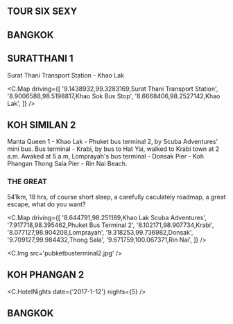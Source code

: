 
## TOUR SIX SEXY

## BANGKOK

## SURATTHANI 1

Surat Thani Transport Station - Khao Lak

<C.Map
  driving={[
    '9.1438932,99.3283169,Surat Thani Transport Station',
    '8.9006588,98.5198817,Khao Sok Bus Stop',
    '8.6668406,98.2527142,Khao Lak',
  ]}
/>

## KOH SIMILAN 2

Manta Queen 1 - Khao Lak - Phuket bus terminal 2, by Scuba Adventures' mini bus.
Bus terminal - Krabi, by bus to Hat Yai, walked to Krabi town at 2 a.m.
Awaked at 5 a.m, Lomprayah's bus terminal - Donsak Pier - Koh Phangan Thong Sala Pier - Rin Nai Beach.

### THE GREAT

541km, 18 hrs, of course short sleep, a carefully caculately roadmap, a great escape, what do you want?

<C.Map
  driving={[
    '8.644791,98.251189,Khao Lak Scuba Adventures',
    '7.917718,98.395462,Phuket Bus Terminal 2',
    '8.102171,98.907734,Krabi',
    '8.077127,98.904208,Lomprayah',
    '9.318253,99.736982,Donsak',
    '9.709127,99.984432,Thong Sala',
    '9.671759,100.067371,Rin Nai',
  ]}
/>

<C.Img src='pubketbusterminal2.jpg' />

## KOH PHANGAN 2

<C.HotelNights date={'2017-1-12'} nights={5} />

## BANGKOK
